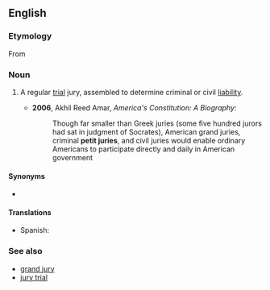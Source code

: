 ==English==
{{wikipedia}}

===Etymology===
From {{etyl|xno|en}}

===Noun===
{{en-noun|petit juries}}

# {{lb|en|legal}} A regular [[trial]] jury, assembled to determine criminal or civil [[liability]].
#* '''2006''', Akhil Reed Amar, ''America's Constitution: A Biography'':
#*: Though far smaller than Greek juries (some five hundred jurors had sat in judgment of Socrates), American grand juries, criminal '''petit juries''', and civil juries would enable ordinary Americans to participate directly and daily in American government

====Synonyms====
* {{l|en|petty jury}}

====Translations====
{{trans-top|regular trial jury, assembled to determine criminal or civil liability}}
* Spanish: {{t|es|jurado de juicio|m}}
{{trans-mid}}
{{trans-bottom}}

===See also===
* [[grand jury]]
* [[jury trial]]